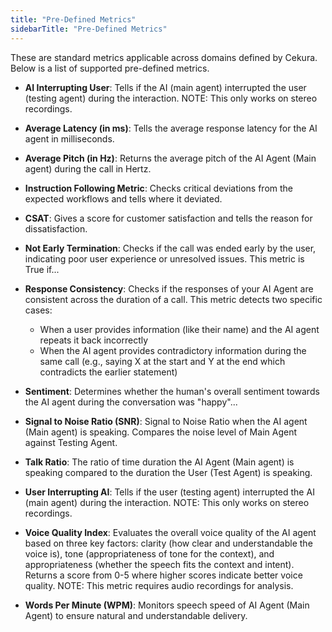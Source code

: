```yaml
---
title: "Pre-Defined Metrics"
sidebarTitle: "Pre-Defined Metrics"
---
```


These are standard metrics applicable across domains defined by Cekura. Below is a list of supported pre-defined metrics.

* **AI Interrupting User**: Tells if the AI (main agent) interrupted the user (testing agent) during the interaction. NOTE: This only works on stereo recordings.

* **Average Latency (in ms)**: Tells the average response latency for the AI agent in milliseconds.

* **Average Pitch (in Hz)**: Returns the average pitch of the AI Agent (Main agent) during the call in Hertz.

* **Instruction Following Metric**: Checks critical deviations from the expected workflows and tells where it deviated.

* **CSAT**: Gives a score for customer satisfaction and tells the reason for dissatisfaction.

* **Not Early Termination**: Checks if the call was ended early by the user, indicating poor user experience or unresolved issues. This metric is True if...

* **Response Consistency**: Checks if the responses of your AI Agent are consistent across the duration of a call. This metric detects two specific cases:
  * When a user provides information (like their name) and the AI agent repeats it back incorrectly
  * When the AI agent provides contradictory information during the same call (e.g., saying X at the start and Y at the end which contradicts the earlier statement)

* **Sentiment**: Determines whether the human's overall sentiment towards the AI agent during the conversation was "happy"...

* **Signal to Noise Ratio (SNR)**: Signal to Noise Ratio when the AI agent (Main agent) is speaking. Compares the noise level of Main Agent against Testing Agent.

* **Talk Ratio**: The ratio of time duration the AI Agent (Main agent) is speaking compared to the duration the User (Test Agent) is speaking.

* **User Interrupting AI**: Tells if the user (testing agent) interrupted the AI (main agent) during the interaction. NOTE: This only works on stereo recordings.

* **Voice Quality Index**: Evaluates the overall voice quality of the AI agent based on three key factors: clarity (how clear and understandable the voice is), tone (appropriateness of tone for the context), and appropriateness (whether the speech fits the context and intent). Returns a score from 0-5 where higher scores indicate better voice quality. NOTE: This metric requires audio recordings for analysis.

* **Words Per Minute (WPM)**: Monitors speech speed of AI Agent (Main Agent) to ensure natural and understandable delivery.